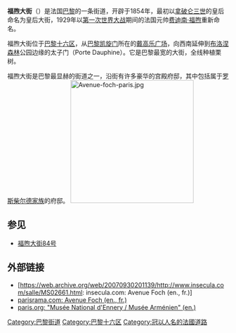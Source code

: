 {{Infobox street
| name = 福煦大街<br />{{lang|fr|Avenue Foch}}
| image = Avenue_Foch,_avenue_Bugeault,_Paris_16e.jpg
| image_size = 350px
| image_alt = 
| caption = 
| map_type = France Paris
| map_size = 265
| coordinates = {{coord|48|52|25|N|2|17|19|E|region:FR_type:landmark|display=inline,title}}
| arrondissement = [[巴黎十六區|十六區]]
| quarter = Chaillot. Porte Dauphine.
| terminus_a = [[戴高樂廣場|戴高樂廣場]]
| terminus_b = {{link-fr|拉納大道|Boulevard Lannes}}及{{link-fr|拉特爾·德·塔西尼元帥廣場|Place du Maréchal-de-Lattre-de-Tassigny}}
| length = {{convert|1300|m|abbr=on}}
| width = 花園包圍的路段{{convert|120|m|abbr=on}}，其餘{{convert|40|m|abbr=on}}
| completion_date = 1854年3月31日
| inauguration_label = 命名
| inauguration_date = 1929年3月29日
}}
'''福煦大街'''（{{lang-fr|Avenue Foch}}）是法国[[巴黎|巴黎]]的一条街道，开辟于1854年，最初以[[拿破仑三世|拿破仑三世]]的皇后命名为皇后大街，1929年以[[第一次世界大战|第一次世界大战]]期间的法国元帅[[费迪南·福煦|费迪南·福煦]]重新命名。

福煦大街位于[[巴黎十六区|巴黎十六区]]，从[[巴黎凯旋门|巴黎凯旋门]]所在的[[戴高乐广场|戴高乐广场]]，向西南延伸到[[布洛涅森林|布洛涅森林]]公园边缘的太子门（Porte Dauphine）。它是巴黎最宽的大街，全线种植栗树。

福煦大街是巴黎最显赫的街道之一，沿街有许多豪华的宫殿府邸，其中包括属于[[罗斯柴尔德家族|罗斯柴尔德家族]]的府邸。
[[File:Avenue-foch-paris.jpg|280px]]

==参见==
* [[福煦大街84号|福煦大街84号]]

==外部链接==
* [https://web.archive.org/web/20070930201139/http://www.insecula.com/salle/MS02661.html: insecula.com: Avenue Foch (en., fr.)]
* [https://web.archive.org/web/20060109013621/http://www.parisrama.com/thematiques/thematique_avenue_foch.htm parisrama.com: Avenue Foch (en., fr.)]
* [https://web.archive.org/web/20050824103302/http://www.paris.org/Musees/Ennery/ paris.org: "Musée National d'Ennery / Musée Arménien" (en.)]

{{巴黎名胜}}

[[Category:巴黎街道|Category:巴黎街道]]
[[Category:巴黎十六区|Category:巴黎十六区]]
[[Category:冠以人名的法國道路|Category:冠以人名的法國道路]]